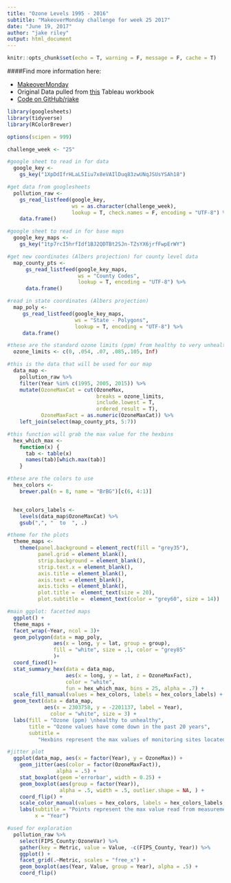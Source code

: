 ```yaml
---
title: "Ozone Levels 1995 - 2016"
subtitle: "MakeoverMonday challenge for week 25 2017"
date: "June 19, 2017"
author: "jake riley"
output: html_document
---
```


```r
knitr::opts_chunk$set(echo = T, warning = F, message = F, cache = T)
```

####Find more information here:

* [MakeoverMonday](http://www.makeovermonday.co.uk/data/)
* Original Data pulled from [this](https://public.tableau.com/views/MakeoverMondayWeek25_0/Dashboard1?:embed=y&:display_count=yes&publish=yes) Tableau workbook
* [Code on GitHub/rjake](https://github.com/rjake/makeoverMonday/blob/master/2017_25_Ozone_Levels.Rmd)

```r
library(googlesheets)
library(tidyverse)
library(RColorBrewer)
```

```r
options(scipen = 999)

challenge_week <- "25"
```

```r
#google sheet to read in for data
  google_key <- 
    gs_key("1XpDdIfrHLaL5Iiu7x8eVAIlDuq83zwUNqJSUsYSAh18")

#get data from googlesheets
  pollution_raw <- 
    gs_read_listfeed(google_key, 
                     ws = as.character(challenge_week), 
                     lookup = T, check.names = F, encoding = "UTF-8") %>% 
    data.frame()

#google sheet to read in for base maps
  google_key_maps <- 
    gs_key("1tp7rcI5hrfIdf1BJ2QDTBt2SJn-TZsYX6jrfFwpErWY")

#get new coordinates (Albers projection) for county level data
  map_county_pts <-
      gs_read_listfeed(google_key_maps, 
                       ws = "County Codes", 
                       lookup = T, encoding = "UTF-8") %>% 
      data.frame() 

#read in state coordinates (Albers projection)
  map_poly <-
     gs_read_listfeed(google_key_maps, 
                      ws = "State - Polygons", 
                      lookup = T, encoding = "UTF-8") %>% 
     data.frame() 

```


```r
#these are the standard ozone limits (ppm) from healthy to very unhealthy
  ozone_limits <- c(0, .054, .07, .085,.105, Inf)

#this is the data that will be used for our map
  data_map <-
    pollution_raw %>% 
    filter(Year %in% c(1995, 2005, 2015)) %>%
    mutate(OzoneMaxCat = cut(OzoneMax, 
                             breaks = ozone_limits, 
                             include.lowest = T,
                             ordered_result = T),
           OzoneMaxFact = as.numeric(OzoneMaxCat)) %>% 
    left_join(select(map_county_pts, 5:7)) 
```

```r
#this function will grab the max value for the hexbins
  hex_which_max <-
    function(x) {
      tab <- table(x)
      names(tab)[which.max(tab)]
    }

#these are the colors to use
  hex_colors <-
    brewer.pal(n = 8, name = "BrBG")[c(6, 4:1)]


  hex_colors_labels <-
    levels(data_map$OzoneMaxCat) %>% 
    gsub(",", "  to  ", .)

#theme for the plots
  theme_maps <-
    theme(panel.background = element_rect(fill = "grey35"),
          panel.grid = element_blank(),
          strip.background = element_blank(),
          strip.text.x = element_blank(),
          axis.title = element_blank(),
          axis.text = element_blank(),
          axis.ticks = element_blank(),
          plot.title =  element_text(size = 20),
          plot.subtitle =  element_text(color = "grey60", size = 14))
```


```r
#main ggplot: facetted maps
  ggplot() +
  theme_maps +
  facet_wrap(~Year, ncol = 3)+
  geom_polygon(data = map_poly,
               aes(x = long, y = lat, group = group),
               fill = "white", size = .1, color = "grey85"
               )+
  coord_fixed()+
  stat_summary_hex(data = data_map,
                   aes(x = long, y = lat, z = OzoneMaxFact),
                   color = "white",
                   fun = hex_which_max, bins = 25, alpha = .7) +
  scale_fill_manual(values = hex_colors, labels = hex_colors_labels) +
  geom_text(data = data_map, 
            aes(x = 2303758, y = -2201137, label = Year),
              color = "white", size = 3) +
  labs(fill = "Ozone (ppm) \nhealthy to unhealthy",
       title = "Ozone values have come down in the past 20 years",
       subtitle = 
          "Hexbins represent the max values of monitoring sites located within each bin for the years specified. \nIn general, these are county level measurements. Blank areas indicate no data is available.")
```

```r
#jitter plot
  ggplot(data_map, aes(x = factor(Year), y = OzoneMax)) + 
    geom_jitter(aes(color = factor(OzoneMaxFact)),
                alpha = .5) +
    stat_boxplot(geom ='errorbar', width = 0.25) + 
    geom_boxplot(aes(group = factor(Year)), 
                 alpha = .5, width = .5, outlier.shape = NA, ) +
    coord_flip() +
    scale_color_manual(values = hex_colors, labels = hex_colors_labels, guide = F) +
    labs(subtitle = "Points represent the max value read from measurement sites in countries throughout the US",
         x = "Year")
```

```r
#used for exploration
  pollution_raw %>% 
    select(FIPS_County:OzoneVar) %>% 
    gather(key = Metric, value = Value, -c(FIPS_County, Year)) %>% 
    ggplot() +
    facet_grid(.~Metric, scales = "free_x") +
    geom_boxplot(aes(Year, Value, group = Year), alpha = .5) +
    coord_flip()
```
